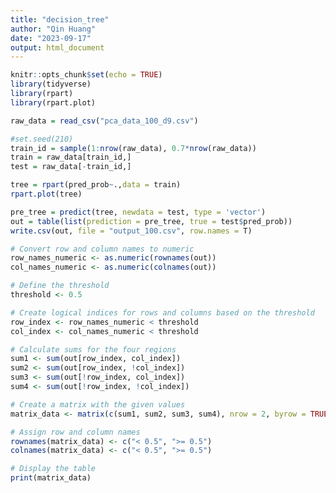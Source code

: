 ---
title: "decision_tree"
author: "Qin Huang"
date: "2023-09-17"
output: html_document
---

```{r setup, include=FALSE}
knitr::opts_chunk$set(echo = TRUE)
library(tidyverse)
library(rpart)
library(rpart.plot)
```


```{r cars}
raw_data = read_csv("pca_data_100_d9.csv")

#set.seed(210)
train_id = sample(1:nrow(raw_data), 0.7*nrow(raw_data))
train = raw_data[train_id,]
test = raw_data[-train_id,]


```



```{r}

tree = rpart(pred_prob~.,data = train)
rpart.plot(tree)

```


```{r}

pre_tree = predict(tree, newdata = test, type = 'vector')
out = table(list(prediction = pre_tree, true = test$pred_prob))
write.csv(out, file = "output_100.csv", row.names = T)
```

```{r}
# Convert row and column names to numeric
row_names_numeric <- as.numeric(rownames(out))
col_names_numeric <- as.numeric(colnames(out))

# Define the threshold
threshold <- 0.5

# Create logical indices for rows and columns based on the threshold
row_index <- row_names_numeric < threshold
col_index <- col_names_numeric < threshold

# Calculate sums for the four regions
sum1 <- sum(out[row_index, col_index])
sum2 <- sum(out[row_index, !col_index])
sum3 <- sum(out[!row_index, col_index])
sum4 <- sum(out[!row_index, !col_index])

```


```{r}
# Create a matrix with the given values
matrix_data <- matrix(c(sum1, sum2, sum3, sum4), nrow = 2, byrow = TRUE)

# Assign row and column names
rownames(matrix_data) <- c("< 0.5", ">= 0.5")
colnames(matrix_data) <- c("< 0.5", ">= 0.5")

# Display the table
print(matrix_data)

```
